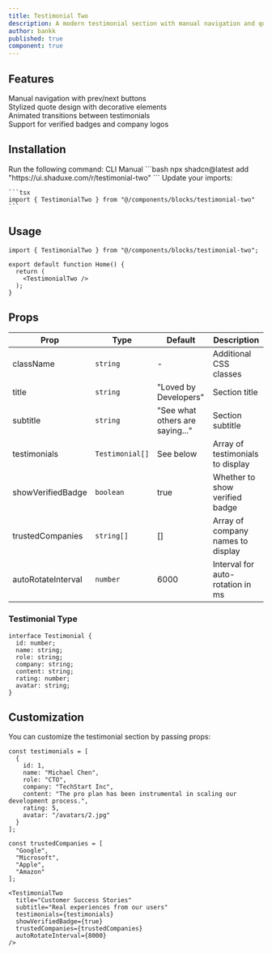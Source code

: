 ```yaml
---
title: Testimonial Two
description: A modern testimonial section with manual navigation and quote styling.
author: bankk
published: true
component: true
---
```


<ComponentPreview name="testimonial-two" />

## Features

<div className="mt-6 grid gap-4">
  <div className="flex items-center gap-2">
    <IconCheck className="size-5 text-green-500" />
    <span>Manual navigation with prev/next buttons</span>
  </div>
  <div className="flex items-center gap-2">
    <IconCheck className="size-5 text-green-500" />
    <span>Stylized quote design with decorative elements</span>
  </div>
  <div className="flex items-center gap-2">
    <IconCheck className="size-5 text-green-500" />
    <span>Animated transitions between testimonials</span>
  </div>
  <div className="flex items-center gap-2">
    <IconCheck className="size-5 text-green-500" />
    <span>Support for verified badges and company logos</span>
  </div>
</div>

## Installation

<Steps>
  <Step>
    Run the following command:
    <Tabs defaultValue="cli">
    <TabsList>
      <TabsTrigger value="cli">CLI</TabsTrigger>
      <TabsTrigger value="manual">Manual</TabsTrigger>
    </TabsList>
      <TabsContent value="cli">
        ```bash
        npx shadcn@latest add "https://ui.shaduxe.com/r/testimonial-two"
        ```
      </TabsContent>
      <TabsContent value="manual">
        <ComponentSource name="testimonial-two" />
      </TabsContent>
    </Tabs>
  </Step>
  <Step>
    Update your imports:
    
    ```tsx
    import { TestimonialTwo } from "@/components/blocks/testimonial-two"
    ```
  </Step>
</Steps>

## Usage

```tsx {1,5} showLineNumbers
import { TestimonialTwo } from "@/components/blocks/testimonial-two";

export default function Home() {
  return (
    <TestimonialTwo />
  );
}
```

## Props

| Prop        | Type                 | Default   | Description                          |
| ----------- | -------------------- | --------- | ------------------------------------ |
| className   | `string`             | -         | Additional CSS classes               |
| title       | `string`             | "Loved by Developers" | Section title |
| subtitle    | `string`             | "See what others are saying..." | Section subtitle |
| testimonials| `Testimonial[]`      | See below | Array of testimonials to display     |
| showVerifiedBadge | `boolean`    | true      | Whether to show verified badge       |
| trustedCompanies | `string[]`    | []        | Array of company names to display    |
| autoRotateInterval | `number` | 6000    | Interval for auto-rotation in ms     |

### Testimonial Type

```tsx
interface Testimonial {
  id: number;
  name: string;
  role: string;
  company: string;
  content: string;
  rating: number;
  avatar: string;
}
```

## Customization

You can customize the testimonial section by passing props:

```tsx
const testimonials = [
  {
    id: 1,
    name: "Michael Chen",
    role: "CTO",
    company: "TechStart Inc",
    content: "The pro plan has been instrumental in scaling our development process.",
    rating: 5,
    avatar: "/avatars/2.jpg"
  }
];

const trustedCompanies = [
  "Google",
  "Microsoft",
  "Apple",
  "Amazon"
];

<TestimonialTwo 
  title="Customer Success Stories"
  subtitle="Real experiences from our users"
  testimonials={testimonials}
  showVerifiedBadge={true}
  trustedCompanies={trustedCompanies}
  autoRotateInterval={8000}
/>
``` 